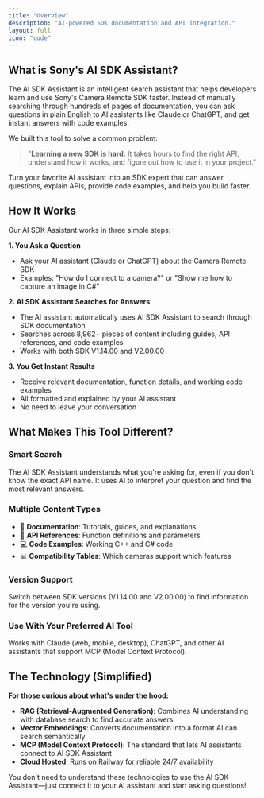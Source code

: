```yaml
---
title: "Overview"
description: "AI-powered SDK documentation and API integration."
layout: full
icon: "code"
---
```


## What is Sony's AI SDK Assistant?

The AI SDK Assistant is an intelligent search assistant that helps developers learn and use Sony's Camera Remote SDK faster. Instead of manually searching through hundreds of pages of documentation, you can ask questions in plain English to AI assistants like Claude or ChatGPT, and get instant answers with code examples.

We built this tool to solve a common problem:

> "**Learning a new SDK is hard.** It takes hours to find the right API, understand how it works, and figure out how to use it in your project."

<Card title="Our Goal" icon="message">
  Turn your favorite AI assistant into an SDK expert that can answer questions, explain APIs, provide code examples, and help you build faster.
</Card>

## How It Works

Our AI SDK Assistant works in three simple steps:

**1. You Ask a Question**

- Ask your AI assistant (Claude or ChatGPT) about the Camera Remote SDK
- Examples: "How do I connect to a camera?" or "Show me how to capture an image in C#"

**2. AI SDK Assistant Searches for Answers**

- The AI assistant automatically uses AI SDK Assistant to search through SDK documentation
- Searches across 8,962+ pieces of content including guides, API references, and code examples
- Works with both SDK V1.14.00 and V2.00.00

**3. You Get Instant Results**

- Receive relevant documentation, function details, and working code examples
- All formatted and explained by your AI assistant
- No need to leave your conversation

## What Makes This Tool Different?

### Smart Search

The AI SDK Assistant understands what you're asking for, even if you don't know the exact API name. It uses AI to interpret your question and find the most relevant answers.

### Multiple Content Types

- 📖 **Documentation**: Tutorials, guides, and explanations
- 🔧 **API References**: Function definitions and parameters
- 💻 **Code Examples**: Working C++ and C# code
- 📊 **Compatibility Tables**: Which cameras support which features

### Version Support

Switch between SDK versions (V1.14.00 and V2.00.00) to find information for the version you're using.

### Use With Your Preferred AI Tool

Works with Claude (web, mobile, desktop), ChatGPT, and other AI assistants that support MCP (Model Context Protocol).

## The Technology (Simplified)

**For those curious about what's under the hood:**

- **RAG (Retrieval-Augmented Generation)**: Combines AI understanding with database search to find accurate answers
- **Vector Embeddings**: Converts documentation into a format AI can search semantically
- **MCP (Model Context Protocol)**: The standard that lets AI assistants connect to AI SDK Assistant
- **Cloud Hosted**: Runs on Railway for reliable 24/7 availability

You don't need to understand these technologies to use the AI SDK Assistant—just connect it to your AI assistant and start asking questions!